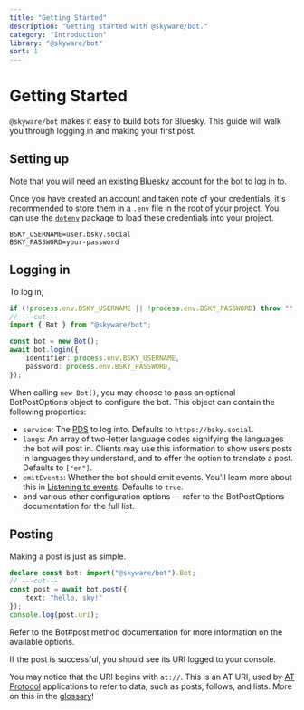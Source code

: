 ```yaml
---
title: "Getting Started"
description: "Getting started with @skyware/bot."
category: "Introduction"
library: "@skyware/bot"
sort: 1
---
```


# Getting Started
`@skyware/bot` makes it easy to build bots for Bluesky. This guide will walk you through logging in and making your first post.

## Setting up

Note that you will need an existing [Bluesky](https://bsky.app) account for the bot to log in to.

Once you have created an account and taken note of your credentials, it's recommended to store them in a `.env` file in the root of your project. You can use the [`dotenv`](https://www.npmjs.com/package/dotenv) package to load these credentials into your project.

```
BSKY_USERNAME=user.bsky.social
BSKY_PASSWORD=your-password
```

## Logging in

To log in,

```ts twoslash
if (!process.env.BSKY_USERNAME || !process.env.BSKY_PASSWORD) throw "";
// ---cut---
import { Bot } from "@skyware/bot";

const bot = new Bot();
await bot.login({
	identifier: process.env.BSKY_USERNAME,
	password: process.env.BSKY_PASSWORD,
});
```

When calling `new Bot()`, you may choose to pass an optional <HighlightText kind={HighlightKind.Interface} as="a" href="/docs/bot/types/BotPostOptions" className="no-underline">BotPostOptions</HighlightText> object to configure the bot. This object can contain the following properties:

- `service`: The [PDS](/guides/bot/glossary#pds-personal-data-server) to log into. Defaults to `https://bsky.social`.
- `langs`: An array of two-letter language codes signifying the languages the bot will post in. Clients may use this information to show users posts in languages they understand, and to offer the option to translate a post. Defaults to `["en"]`.
- `emitEvents`: Whether the bot should emit events. You'll learn more about this in [Listening to events](/guides/bot/events/listening-to-events). Defaults to `true`.
- and various other configuration options — refer to the <HighlightText kind={HighlightKind.Interface} as="a" href="/docs/bot/types/BotPostOptions" className="no-underline">BotPostOptions</HighlightText> documentation for the full list.

## Posting

Making a post is just as simple.

```ts twoslash
declare const bot: import("@skyware/bot").Bot;
// ---cut---
const post = await bot.post({
	text: "hello, sky!"
});
console.log(post.uri);
```

Refer to the <HighlightText kind={HighlightKind.Method} as="a" href="/docs/bot/classes/Bot#post" className="no-underline">Bot#post</HighlightText> method documentation for more information on the available options.

If the post is successful, you should see its URI logged to your console.

You may notice that the URI begins with `at://`. This is an AT URI, used by [AT Protocol](/guides/bot/glossary#at-protocol-atproto-atp) applications to refer to data, such as posts, follows, and lists. More on this in the [glossary](/guides/bot/glossary#at-uri)!
